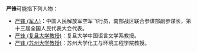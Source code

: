 '''严锋'''可能指下列人物：
*[[严锋_(军人)|严锋 (军人)]]：中国人民解放军空军飞行员，南部战区联合参谋部副参谋长，第十三届全国人民代表大会代表。
*[[严锋_(复旦大学教授)|严锋 (复旦大学教授)]]：复旦大学中国语言文学系教授。
*[[严锋_(苏州大学教授)|严锋 (苏州大学教授)]]：苏州大学化工与环境工程学院教授。

{{Disambiguation|F|Cat=二字嚴姓人名消歧義}}